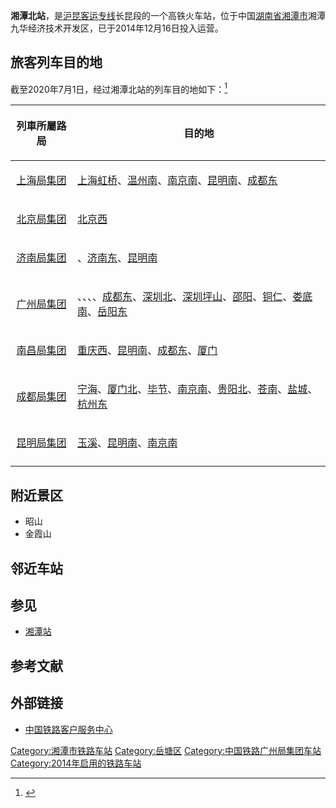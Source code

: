 {{Infobox China railway station
|车站名称 = 湘潭北站
|图片 = 
|图片介绍 = 
|车站名称拼音 = Xiangtanbei Zhan
|英文名称 = Xiangtanbei Railway Station
|车站代码 = 65660
|电报码 = EDQ
|拼音码 = XTB
|始建时间 = 
|开通运营 = 2014年12月16日
|车站位置 = [[中国|中国]][[湖南省|湖南省]][[湘潭市|湘潭市]][[雨湖区|雨湖区]]
|坐标 = {{coord|27|58|7.47|N|112|56|12.36|E|display=inline,title}}
|归属 = [[广州铁路（集团）公司|广州铁路集团]]
|线路 = [[沪昆高速铁路|沪昆高速铁路]]（[[长昆客运专线|长昆客运专线]]） 
|车站等级 = [[二等站_(中国大陆)|二等站]]
|月台数目 = 3
|站台面 =   
|股道数目 = 7 
}}

'''湘潭北站'''，是[[沪昆客运专线|沪昆客运专线]]长昆段的一个高铁火车站，位于中国[[湖南省|湖南省]][[湘潭市|湘潭市]]湘潭九华经济技术开发区，已于2014年12月16日投入运营。

==旅客列车目的地==
截至2020年7月1日，经过湘潭北站的列车目的地如下：<ref>{{Cite web |url=http://train.qunar.com/station.htm?fromStation=%E6%B9%98%E6%BD%AD%E5%8C%97&ex_track=bd_aladding_train_s1_chezhan |title=去哪儿网 湘潭北站列车查询结果 |accessdate=2015-02-27 |archive-date=2015-02-27 |archive-url=https://web.archive.org/web/20150227073557/http://train.qunar.com/station.htm?fromStation=%E6%B9%98%E6%BD%AD%E5%8C%97&ex_track=bd_aladding_train_s1_chezhan |dead-url=no }}</ref>
{| class="wikitable sortable" style="font-size: 90%"
!列車所屬路局
!目的地
|-
|<center>[[中国铁路上海局集团|上海局集团]]</center>
|[[上海虹橋站|上海虹桥]]、[[温州南站|温州南]]、[[南京南站|南京南]]、[[昆明南站|昆明南]]、[[成都东站|成都东]]
|-
|<center>[[中国铁路北京局集团|北京局集团]]</center>
|[[北京西站|北京西]]
|-
|<center>[[中国铁路济南局集团|济南局集团]]</center>
|{{站|济南西}}、[[济南东站|济南东]]、[[昆明南站|昆明南]]
|-
|<center>[[中国铁路广州局集团|广州局集团]]</center>
|{{站|上海虹橋}}、{{站|长沙南}}、{{站|怀化南}}、{{站|广州南}}、[[成都东站|成都东]]、[[深圳北站|深圳北]]、[[深圳坪山站|深圳坪山]]、[[邵阳站|邵阳]]、[[铜仁站|铜仁]]、[[娄底南站|娄底南]]、[[岳阳东站|岳阳东]]
|-
|<center>[[中国铁路南昌局集团|南昌局集团]]</center>
|[[重庆西站|重庆西]]、[[昆明南站|昆明南]]、[[成都东站|成都东]]、[[厦门站|厦门]]
|-
|<center>[[中国铁路成都局集团|成都局集团]]</center>
|[[宁海站|宁海]]、[[厦门北站|厦门北]]、[[毕节站|毕节]]、[[南京南站|南京南]]、[[贵阳北站|贵阳北]]、[[苍南站|苍南]]、[[盐城站|盐城]]、[[杭州东站|杭州东]]
|-
|<center>[[中国铁路昆明局集团|昆明局集团]]</center>
|[[玉溪站|玉溪]]、[[昆明南站|昆明南]]、[[南京南站|南京南]]
|-
|}

==附近景区==
*昭山
*金霞山

==邻近车站==
{{start rail box|[[中国铁路|中国铁路]]}}
{{s-inop|[[长沙南站|长沙南站]]|[[上海虹橋站|上海虹桥]]方向}}
{{s-line|[[沪昆高速铁路|沪昆高速铁路]]<br />← 26km 湘潭北站 40km →}}
{{s-inop|[[韶山南站|韶山南站]]|[[昆明南站|昆明南]]方向}}
{{s-end}}

==参见==
*[[湘潭站|湘潭站]]

==参考文献==
{{reflist}}

==外部链接==
* [http://www.12306.cn/mormhweb/ 中国铁路客户服务中心] {{Wayback|url=http://www.12306.cn/mormhweb/ |date=20180205163941 }}

{{沪昆客运专线}}
{{湖南省铁路}}

[[Category:湘潭市铁路车站|Category:湘潭市铁路车站]]
[[Category:岳塘区|Category:岳塘区]]
[[Category:中国铁路广州局集团车站|Category:中国铁路广州局集团车站]]
[[Category:2014年启用的铁路车站|Category:2014年启用的铁路车站]]